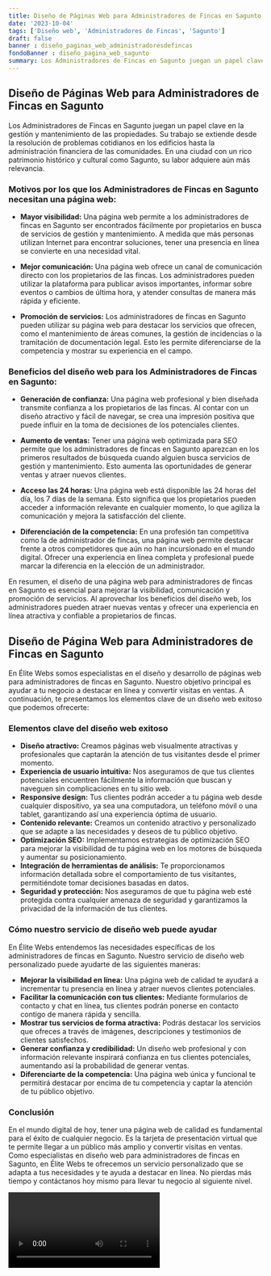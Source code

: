 ```yaml
---
title: Diseño de Páginas Web para Administradores de Fincas en Sagunto
date: '2023-10-04'
tags: ['Diseño web', 'Administradores de Fincas', 'Sagunto']
draft: false
banner : diseño_paginas_web_administradoresdefincas
fondoBanner : diseño_pagina_web_sagunto
summary: Los Administradores de Fincas en Sagunto juegan un papel clave en la gestión y mantenimiento de las propiedades. Su trabajo se extiende desde la resolución de problemas cotidianos en los edificios hasta la administración financiera de las comunidades. En una ciudad con un rico patrimonio histórico y cultural como Sagunto, su labor adquiere aún más relevancia. 
---
```


## Diseño de Páginas Web para Administradores de Fincas en Sagunto

Los Administradores de Fincas en Sagunto juegan un papel clave en la gestión y mantenimiento de las propiedades. Su trabajo se extiende desde la resolución de problemas cotidianos en los edificios hasta la administración financiera de las comunidades. En una ciudad con un rico patrimonio histórico y cultural como Sagunto, su labor adquiere aún más relevancia. 

### Motivos por los que los Administradores de Fincas en Sagunto necesitan una página web:

- **Mayor visibilidad:** Una página web permite a los administradores de fincas en Sagunto ser encontrados fácilmente por propietarios en busca de servicios de gestión y mantenimiento. A medida que más personas utilizan Internet para encontrar soluciones, tener una presencia en línea se convierte en una necesidad vital.

- **Mejor comunicación:** Una página web ofrece un canal de comunicación directo con los propietarios de las fincas. Los administradores pueden utilizar la plataforma para publicar avisos importantes, informar sobre eventos o cambios de última hora, y atender consultas de manera más rápida y eficiente.

- **Promoción de servicios:** Los administradores de fincas en Sagunto pueden utilizar su página web para destacar los servicios que ofrecen, como el mantenimiento de áreas comunes, la gestión de incidencias o la tramitación de documentación legal. Esto les permite diferenciarse de la competencia y mostrar su experiencia en el campo.

### Beneficios del diseño web para los Administradores de Fincas en Sagunto:

- **Generación de confianza:** Una página web profesional y bien diseñada transmite confianza a los propietarios de las fincas. Al contar con un diseño atractivo y fácil de navegar, se crea una impresión positiva que puede influir en la toma de decisiones de los potenciales clientes.

- **Aumento de ventas:** Tener una página web optimizada para SEO permite que los administradores de fincas en Sagunto aparezcan en los primeros resultados de búsqueda cuando alguien busca servicios de gestión y mantenimiento. Esto aumenta las oportunidades de generar ventas y atraer nuevos clientes.

- **Acceso las 24 horas:** Una página web está disponible las 24 horas del día, los 7 días de la semana. Esto significa que los propietarios pueden acceder a información relevante en cualquier momento, lo que agiliza la comunicación y mejora la satisfacción del cliente.

- **Diferenciación de la competencia:** En una profesión tan competitiva como la de administrador de fincas, una página web permite destacar frente a otros competidores que aún no han incursionado en el mundo digital. Ofrecer una experiencia en línea completa y profesional puede marcar la diferencia en la elección de un administrador.

En resumen, el diseño de una página web para administradores de fincas en Sagunto es esencial para mejorar la visibilidad, comunicación y promoción de servicios. Al aprovechar los beneficios del diseño web, los administradores pueden atraer nuevas ventas y ofrecer una experiencia en línea atractiva y confiable a propietarios de fincas.

<GifSeo />

<Cta />

## Diseño de Página Web para Administradores de Fincas en Sagunto

En Élite Webs somos especialistas en el diseño y desarrollo de páginas web para administradores de fincas en Sagunto. Nuestro objetivo principal es ayudar a tu negocio a destacar en línea y convertir visitas en ventas. A continuación, te presentamos los elementos clave de un diseño web exitoso que podemos ofrecerte:

### Elementos clave del diseño web exitoso

- **Diseño atractivo:** Creamos páginas web visualmente atractivas y profesionales que captarán la atención de tus visitantes desde el primer momento.
- **Experiencia de usuario intuitiva:** Nos aseguramos de que tus clientes potenciales encuentren fácilmente la información que buscan y naveguen sin complicaciones en tu sitio web.
- **Responsive design:** Tus clientes podrán acceder a tu página web desde cualquier dispositivo, ya sea una computadora, un teléfono móvil o una tablet, garantizando así una experiencia óptima de usuario.
- **Contenido relevante:** Creamos un contenido atractivo y personalizado que se adapte a las necesidades y deseos de tu público objetivo.
- **Optimización SEO:** Implementamos estrategias de optimización SEO para mejorar la visibilidad de tu página web en los motores de búsqueda y aumentar su posicionamiento.
- **Integración de herramientas de análisis:** Te proporcionamos información detallada sobre el comportamiento de tus visitantes, permitiéndote tomar decisiones basadas en datos.
- **Seguridad y protección:** Nos aseguramos de que tu página web esté protegida contra cualquier amenaza de seguridad y garantizamos la privacidad de la información de tus clientes.

### Cómo nuestro servicio de diseño web puede ayudar

En Élite Webs entendemos las necesidades específicas de los administradores de fincas en Sagunto. Nuestro servicio de diseño web personalizado puede ayudarte de las siguientes maneras:

- **Mejorar la visibilidad en línea:** Una página web de calidad te ayudará a incrementar tu presencia en línea y atraer nuevos clientes potenciales.
- **Facilitar la comunicación con tus clientes:** Mediante formularios de contacto y chat en línea, tus clientes podrán ponerse en contacto contigo de manera rápida y sencilla.
- **Mostrar tus servicios de forma atractiva:** Podrás destacar los servicios que ofreces a través de imágenes, descripciones y testimonios de clientes satisfechos.
- **Generar confianza y credibilidad:** Un diseño web profesional y con información relevante inspirará confianza en tus clientes potenciales, aumentando así la probabilidad de generar ventas.
- **Diferenciarte de la competencia:** Una página web única y funcional te permitirá destacar por encima de tu competencia y captar la atención de tu público objetivo.

### Conclusión

En el mundo digital de hoy, tener una página web de calidad es fundamental para el éxito de cualquier negocio. Es la tarjeta de presentación virtual que te permite llegar a un público más amplio y convertir visitas en ventas. Como especialistas en diseño web para administradores de fincas en Sagunto, en Élite Webs te ofrecemos un servicio personalizado que se adapta a tus necesidades y te ayuda a destacar en línea. No pierdas más tiempo y contáctanos hoy mismo para llevar tu negocio al siguiente nivel.

<Video />

<CtaBot job='Administradores de Fincas' city='Sagunto'/>

<Gmaps query='Sagunto+españa+maps' />